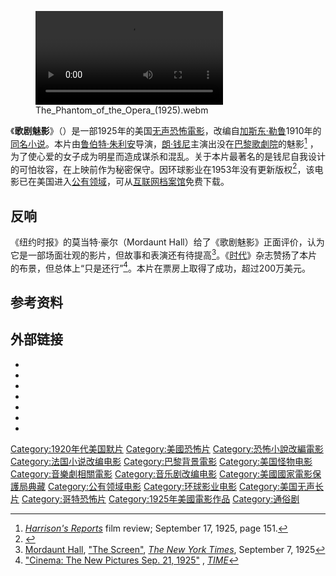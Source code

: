 {{Otheruses|subject=1925年电影版|other=《歌剧魅影》相关的其他作品|歌劇魅影_(消歧義)}}
{{Infobox film
| name           = 歌剧魅影
| original_name  = {{lang|en|''The Phantom of the Opera''}}
| image          = The Phantom of the Opera (1925 film).jpg
| image_size     = 215px
| alt            = 
| caption        = Original release poster
| director       = [[鲁珀特·朱利安|鲁珀特·朱利安]]<br />'''未署名：'''<br />[[朗·钱尼|朗·钱尼]]<br />[[爱德华·塞奇威克|爱德华·塞奇威克]]<br />Ernst Laemmle
| producer       = [[卡尔·拉姆勒|卡尔·拉姆勒]] {{small|（未署名）}}
| screenplay     = [[Elliott_J._Clawson|Elliott J. Clawson]]<br />[[Raymond_L._Schrock|Raymond L. Schrock]]<br />[[Bernard_McConville|Bernard McConville]]<br />Jasper Spearing<br />[[Richard_Wallace_(director)|Richard Wallace]]<br />[[Walter_Anthony|Walter Anthony]]<br />Tom Reed<br />Frank M. McCormack {{small|(All uncredited)}}
| based on       = {{Based on|[[歌劇魅影|歌劇魅影]]|[[加斯东·勒鲁|加斯东·勒鲁]]}}
| starring       = [[朗·钱尼|朗·钱尼]]<br />[[玛丽·菲尔宾|玛丽·菲尔宾]]<br />[[诺曼·克里|诺曼·克里]]<br />[[Arthur_Edmund_Carewe|Arthur Edmund Carewe]]<br />[[Gibson_Gowland|Gibson Gowland]]
| music          = [[Gustav_Hinrichs|Gustav Hinrichs]] {{small|(New York)}}
| cinematography = Milton Bridenbecker<br />[[Virgil_Miller|Virgil Miller]]<br />Charles Van Enger
| editing        = Edward Curtiss<br />[[Maurice_Pivar|Maurice Pivar]]<br />Gilmore Walker<br />[[Lois_Weber|Lois Weber]]
| distributor    = [[环球影业|环球影业]]
| released       = {{Film date|1925|11|15}}<ref>{{Cite web |url=http://www.imdb.com/title/tt0016220/releaseinfo |title=''The Phantom of the Opera'' (1925) - Release dates |accessdate=2014-06-01 |archive-date=2014-02-27 |archive-url=https://web.archive.org/web/20140227114346/http://www.imdb.com/title/tt0016220/releaseinfo |dead-url=no }}</ref>
| runtime        = 107分钟{{small|（1925）}}<br />93分钟{{small|（1930）}}
| country        = {{USA}}
| language       = [[默片|默片]]<br />英语字幕
| budget         = 
| gross          = 200万美元
}}
[[File:The_Phantom_of_the_Opera_(1925).webm|thumb]]

《'''歌剧魅影'''》（{{lang-en|''The Phantom of the Opera''}}）是一部1925年的美国[[无声电影|无声]][[恐怖電影|恐怖電影]]，改编自[[加斯东·勒鲁|加斯东·勒鲁]]1910年的[[歌劇魅影|同名小说]]。本片由[[鲁伯特·朱利安|鲁伯特·朱利安]]导演，[[朗·钱尼|朗·钱尼]]主演出没在[[巴黎歌劇院|巴黎歌劇院]]的魅影<ref>''[[Harrison's_Reports_and_Film_Reviews|Harrison's Reports]]'' film review; September 17, 1925, page 151.</ref> ，为了使心爱的女子成为明星而造成谋杀和混乱。关于本片最著名的是钱尼自我设计的可怕妆容，在上映前作为秘密保守。因环球影业在1953年没有更新版权<ref>{{cite journal |first=David |last=Pierce |date=June 2007 |title=Forgotten Faces: Why Some of Our Cinema Heritage Is Part of the Public Domain |journal=Film History: An International Journal |volume=19 |issue=2 |pages=125–43 |issn=0892-2160 |oclc=15122313 |url=http://www.jstor.org/stable/25165419 |accessdate=2012-01-05 |doi=10.2979/FIL.2007.19.2.125 |archive-date=2015-11-07 |archive-url=https://web.archive.org/web/20151107071912/http://www.jstor.org/stable/25165419 |dead-url=no }}</ref>，该电影已在美国进入[[公有领域|公有领域]]，可从[[互联网档案馆|互联网档案馆]]免费下载。

== 反响 ==
《纽约时报》的莫当特·豪尔（Mordaunt Hall）给了《歌剧魅影》正面评价，认为它是一部场面壮观的影片，但故事和表演还有待提高<ref>[[Mordaunt_Hall|Mordaunt Hall]], [http://movies.nytimes.com/movie/review?res=9C00E1DB1039E233A25754C0A96F9C946495D6CF&scp=1&sq=phantom%20of%20the%20opera%20chaney&st=cse "The Screen"], ''[[The_New_York_Times|The New York Times]]'', September 7, 1925</ref>。《[[时代杂志|时代]]》杂志赞扬了本片的布景，但总体上“只是还行”<ref>[http://www.time.com/time/magazine/article/0,9171,721118,00.html "Cinema: The New Pictures Sep. 21, 1925"] {{Wayback|url=http://www.time.com/time/magazine/article/0,9171,721118,00.html |date=20130721181916 }}, ''[[TIME|TIME]]''</ref>。本片在票房上取得了成功，超过200万美元。

== 参考资料 ==
{{Reflist}}

== 外部链接 ==
* {{IMDb title|0016220|The Phantom of the Opera}}
* {{Internet Archive film|ThePhantomOfTheOpera1925NewYorkGeneralReleasePrint_620|The Phantom of the Opera (1925)}}
* {{Internet Archive film|ThePhantomOfTheOpera1929|The Phantom of the Opera (1929)}}
* {{tcmdb title|86596|The Phantom of the Opera}}
* {{allrovi movie|37949|The Phantom of the Opera}}
* {{rotten-tomatoes|1016240-phantom_of_the_opera|The Phantom of the Opera}}
* {{douban}}

{{歌剧魅影}}

{{Authority control}}
{{DEFAULTSORT:Phantom Of The Opera (1925 Film), The}}
[[Category:1920年代美国默片|Category:1920年代美国默片]]
[[Category:美國恐怖片|Category:美國恐怖片]]
[[Category:恐怖小說改編電影|Category:恐怖小說改編電影]]
[[Category:法国小说改编电影|Category:法国小说改编电影]]
[[Category:巴黎背景電影|Category:巴黎背景電影]]
[[Category:美国怪物电影|Category:美国怪物电影]]
[[Category:音樂劇相關電影|Category:音樂劇相關電影]]
[[Category:音乐剧改编电影|Category:音乐剧改编电影]]
[[Category:美國國家電影保護局典藏|Category:美國國家電影保護局典藏]]
[[Category:公有领域电影|Category:公有领域电影]]
[[Category:环球影业电影|Category:环球影业电影]]
[[Category:美国无声长片|Category:美国无声长片]]
[[Category:哥特恐怖片|Category:哥特恐怖片]]
[[Category:1925年美國電影作品|Category:1925年美國電影作品]]
[[Category:通俗剧|Category:通俗剧]]